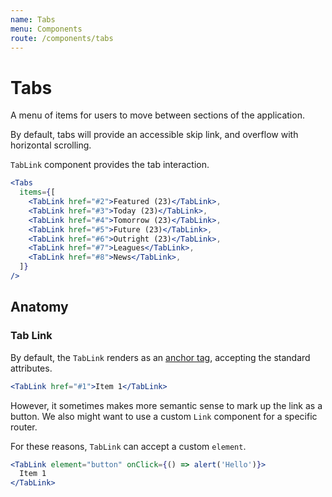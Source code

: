 ```yaml
---
name: Tabs
menu: Components
route: /components/tabs
---
```



# Tabs

A menu of items for users to move between sections of the application.

By default, tabs will provide an accessible skip link, and overflow with
horizontal scrolling.

`TabLink` component provides the tab interaction.

```jsx react-live
<Tabs
  items={[
    <TabLink href="#2">Featured (23)</TabLink>,
    <TabLink href="#3">Today (23)</TabLink>,
    <TabLink href="#4">Tomorrow (23)</TabLink>,
    <TabLink href="#5">Future (23)</TabLink>,
    <TabLink href="#6">Outright (23)</TabLink>,
    <TabLink href="#7">Leagues</TabLink>,
    <TabLink href="#8">News</TabLink>,
  ]}
/>
```

## Anatomy

### Tab Link

By default, the `TabLink` renders as an [anchor tag](https://developer.mozilla.org/en-US/docs/Web/HTML/Element/a),
accepting the standard attributes.

```jsx react-live
<TabLink href="#1">Item 1</TabLink>
```

However, it sometimes makes more semantic sense to mark up the link as a button.
We also might want to use a custom `Link` component for a specific router.

For these reasons, `TabLink` can accept a custom `element`.

```jsx react-live
<TabLink element="button" onClick={() => alert('Hello')}>
  Item 1
</TabLink>
```
